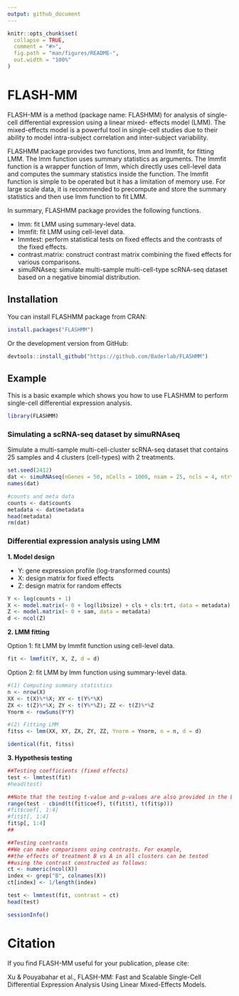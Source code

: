 ```yaml
---
output: github_document
---
```


<!-- README.md is generated from README.Rmd. Please edit that file -->

```r
knitr::opts_chunk$set(
  collapse = TRUE,
  comment = "#>",
  fig.path = "man/figures/README-",
  out.width = "100%"
)
```

# FLASH-MM

<!-- badges: start -->
<!-- badges: end -->

FLASH-MM is a method (package name: FLASHMM) for analysis of single-cell differential expression using a linear mixed- effects model (LMM). The mixed-effects model is a powerful tool in single-cell studies due to their ability to model intra-subject correlation and inter-subject variability.

FLASHMM package provides two functions, lmm and lmmfit, for fitting LMM. The lmm function uses summary statistics as arguments. The lmmfit function is a wrapper function of lmm, which directly uses cell-level data and computes the summary statistics inside the function. The lmmfit function is simple to be operated but it has a limitation of memory use. For large scale data, it is recommended to precompute and store the summary statistics and then use lmm function to fit LMM.

In summary, FLASHMM package provides the following functions.

* lmm: fit LMM using summary-level data.
* lmmfit: fit LMM using cell-level data.
* lmmtest: perform statistical tests on fixed effects and the contrasts of the fixed effects.
* contrast.matrix: construct contrast matrix combining the fixed effects for various comparisons.
* simuRNAseq: simulate multi-sample multi-cell-type scRNA-seq dataset based on a negative binomial distribution.

## Installation

You can install FLASHMM package from CRAN:

```r
install.packages("FLASHMM")
```

Or the development version from GitHub:

```r
devtools::install_github("https://github.com/Baderlab/FLASHMM")
```

## Example

This is a basic example which shows you how to use FLASHMM to perform single-cell differential expression analysis.

```r
library(FLASHMM)
```

### Simulating a scRNA-seq dataset by simuRNAseq

Simulate a multi-sample multi-cell-cluster scRNA-seq dataset that contains 25 samples and 4 clusters (cell-types) with 2 treatments.

```r
set.seed(2412)
dat <- simuRNAseq(nGenes = 50, nCells = 1000, nsam = 25, ncls = 4, ntrt = 2, nDEgenes = 6)
names(dat)

#counts and meta data
counts <- dat$counts
metadata <- dat$metadata
head(metadata)
rm(dat)
```

### Differential expression analysis using LMM

**1. Model design**

* Y: gene expression profile (log-transformed counts)
* X: design matrix for fixed effects
* Z: design matrix for random effects

```r
Y <- log(counts + 1) 
X <- model.matrix(~ 0 + log(libsize) + cls + cls:trt, data = metadata)
Z <- model.matrix(~ 0 + sam, data = metadata)
d <- ncol(Z)
```

**2. LMM fitting**

Option 1: fit LMM by lmmfit function using cell-level data.

```r
fit <- lmmfit(Y, X, Z, d = d)
```

Option 2: fit LMM by lmm function using summary-level data.

```r
#(1) Computing summary statistics
n <- nrow(X)
XX <- t(X)%*%X; XY <- t(Y%*%X)
ZX <- t(Z)%*%X; ZY <- t(Y%*%Z); ZZ <- t(Z)%*%Z
Ynorm <- rowSums(Y*Y)

#(2) Fitting LMM
fitss <- lmm(XX, XY, ZX, ZY, ZZ, Ynorm = Ynorm, n = n, d = d)

identical(fit, fitss)
```

**3. Hypothesis testing**

```r
##Testing coefficients (fixed effects)
test <- lmmtest(fit)
#head(test)

##Note that the testing t-value and p-values are also provided in the LMM fit.
range(test - cbind(t(fit$coef), t(fit$t), t(fit$p)))
#fit$coef[, 1:4]
#fit$t[, 1:4]
fit$p[, 1:4]
##

##Testing contrasts
##We can make comparisons using contrasts. For example, 
##the effects of treatment B vs A in all clusters can be tested 
##using the contrast constructed as follows:
ct <- numeric(ncol(X))
index <- grep("B", colnames(X))
ct[index] <- 1/length(index)

test <- lmmtest(fit, contrast = ct)
head(test)

sessionInfo()
```

# Citation

If you find FLASH-MM useful for your publication, please cite:

Xu & Pouyabahar et al., FLASH-MM: Fast and Scalable Single-Cell Differential Expression Analysis Using Linear Mixed-Effects Models.
